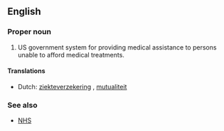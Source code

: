 ==English==

===Proper noun===
{{en-proper noun}}

# US government system for providing medical assistance to persons unable to afford medical treatments.

====Translations====
{{checktrans-top}}
* Dutch: [[ziekteverzekering]] {{f}}, [[mutualiteit]] {{f}} <!--Isn't this US specific? (so why the translations?)-->
{{checktrans-bottom}}

===See also===
* {{qualifier|UK}} [[NHS]]